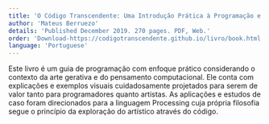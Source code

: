 ```yaml
---
title: 'O Código Transcendente: Uma Introdução Prática à Programação e Arte Gerativa'
author: 'Mateus Berruezo'
details: 'Published December 2019. 270 pages. PDF, Web.'
order: 'Download-https://codigotranscendente.github.io/livro/book.html Read online-https://codigotranscendente.github.io/livro/livro/lindex.html'
language: 'Portuguese'
---
```


Este livro é um guia de programação com enfoque prático considerando o contexto da arte gerativa e do pensamento computacional. Ele conta com explicações e exemplos visuais cuidadosamente projetados para serem de valor tanto para programadores quanto artistas. As aplicações e estudos de caso foram direcionados para a linguagem Processing cuja própria filosofia segue o princípio da exploração do artístico através do código.
